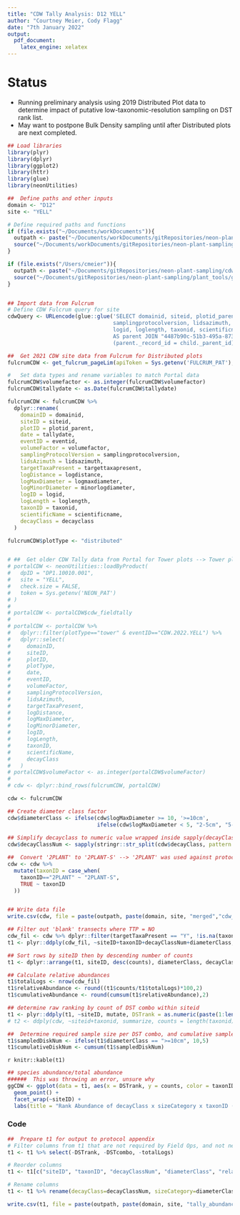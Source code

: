```yaml
---
title: "CDW Tally Analysis: D12 YELL"
author: "Courtney Meier, Cody Flagg"
date: "7th January 2022"
output: 
  pdf_document: 
    latex_engine: xelatex
---
```


# Status

  - Running preliminary analysis using 2019 Distributed Plot data to determine impact of putative low-taxonomic-resolution sampling on DST rank list.
  - May want to postpone Bulk Density sampling until after Distributed plots are next completed.
  

```r
## Load libraries
library(plyr)
library(dplyr)
library(ggplot2)
library(httr)
library(glue)
library(neonUtilities)

##  Define paths and other inputs
domain <- "D12"
site <- "YELL"

# Define required paths and functions
if (file.exists("~/Documents/workDocuments")){
  outpath <- paste("~/Documents/workDocuments/gitRepositories/neon-plant-sampling/cdw_tallyAnalysis/", domain, sep="")
  source("~/Documents/workDocuments/gitRepositories/neon-plant-sampling/plant_tools/get_fulcrum_pageLim.R")
}

if (file.exists("/Users/cmeier")){
  outpath <- paste("~/Documents/gitRepositories/neon-plant-sampling/cdw_tallyAnalysis/", domain, sep="")
  source("~/Documents/gitRepositories/neon-plant-sampling/plant_tools/get_fulcrum_pageLim.R")
}



```

```r
## Import data from Fulcrum
# Define CDW Fulcrum query for site
cdwQuery <- URLencode(glue::glue('SELECT domainid, siteid, plotid_parent, tallydate, eventid, volumefactor,
                                 samplingprotocolversion, lidsazimuth, targettaxapresent, logdistance, logmaxdiameter, minorlogdiameter,
                                 logid, loglength, taxonid, scientificname, decayclass FROM "4487b90c-51b3-495a-873b-16f6b6d0abf7"
                                 AS parent JOIN "4487b90c-51b3-495a-873b-16f6b6d0abf7/cdw_transect" AS child ON
                                 (parent._record_id = child._parent_id) WHERE siteid =', "'{site}' ORDER BY _child_record_id", .sep = " "))

##  Get 2021 CDW site data from Fulcrum for Distributed plots
fulcrumCDW <- get_fulcrum_pageLim(apiToken = Sys.getenv('FULCRUM_PAT'), sql = cdwQuery)

#   Set data types and rename variables to match Portal data
fulcrumCDW$volumefactor <- as.integer(fulcrumCDW$volumefactor)
fulcrumCDW$tallydate <- as.Date(fulcrumCDW$tallydate)

fulcrumCDW <- fulcrumCDW %>%
  dplyr::rename(
    domainID = domainid,
    siteID = siteid,
    plotID = plotid_parent,
    date = tallydate,
    eventID = eventid,
    volumeFactor = volumefactor,
    samplingProtocolVersion = samplingprotocolversion,
    lidsAzimuth = lidsazimuth,
    targetTaxaPresent = targettaxapresent,
    logDistance = logdistance,
    logMaxDiameter = logmaxdiameter,
    logMinorDiameter = minorlogdiameter,
    logID = logid,
    logLength = loglength,
    taxonID = taxonid,
    scientificName = scientificname,
    decayClass = decayclass
  )

fulcrumCDW$plotType <- "distributed"


# ##  Get older CDW Tally data from Portal for Tower plots --> Tower plot data do not yet exist
# portalCDW <- neonUtilities::loadByProduct(
#   dpID = "DP1.10010.001",
#   site = "YELL",
#   check.size = FALSE,
#   token = Sys.getenv('NEON_PAT')
# )
# 
# portalCDW <- portalCDW$cdw_fieldtally
# 
# portalCDW <- portalCDW %>%
#   dplyr::filter(plotType=="tower" & eventID=="CDW.2022.YELL") %>%
#   dplyr::select(
#     domainID,
#     siteID,
#     plotID,
#     plotType,
#     date,
#     eventID,
#     volumeFactor,
#     samplingProtocolVersion,
#     lidsAzimuth,
#     targetTaxaPresent,
#     logDistance,
#     logMaxDiameter,
#     logMinorDiameter,
#     logID,
#     logLength,
#     taxonID,
#     scientificName,
#     decayClass
#   )
# portalCDW$volumeFactor <- as.integer(portalCDW$volumeFactor)
# 
# cdw <- dplyr::bind_rows(fulcrumCDW, portalCDW)

cdw <- fulcrumCDW


```


```r
## Create diameter class factor
cdw$diameterClass <- ifelse(cdw$logMaxDiameter >= 10, '>=10cm', 
                            ifelse(cdw$logMaxDiameter < 5, "2-5cm", "5-10cm"))
 
## Simplify decayclass to numeric value wrapped inside sapply(decayClassNum, "[[", 1) e.g. 'return first element of each list member'
cdw$decayClassNum <- sapply(stringr::str_split(cdw$decayClass, pattern = " "),"[[", 1)

##  Convert '2PLANT' to '2PLANT-S' --> '2PLANT' was used against protocol guidance and Unlikely that hardwoods exist at site
cdw <- cdw %>% 
  mutate(taxonID = case_when(
    taxonID=="2PLANT" ~ "2PLANT-S",
    TRUE ~ taxonID
  ))


## Write data file
write.csv(cdw, file = paste(outpath, paste(domain, site, "merged","cdw_rawdata_v1.csv", sep="_"), sep = "/"))

```

```r
## Filter out 'blank' transects where TTP = NO
cdw_fil <- cdw %>% dplyr::filter(targetTaxaPresent == "Y", !is.na(taxonID))
t1 <- plyr::ddply(cdw_fil, ~siteID+taxonID+decayClassNum+diameterClass, summarize, counts = length(taxonID))

## Sort rows by siteID then by descending number of counts
t1 <- dplyr::arrange(t1, siteID, desc(counts), diameterClass, decayClassNum, taxonID)

## Calculate relative abundances
t1$totalLogs <- nrow(cdw_fil)
t1$relativeAbundance <- round((t1$counts/t1$totalLogs)*100,2)
t1$cumulativeAbundance <- round(cumsum(t1$relativeAbundance),2)

## determine raw ranking by count of DST combo within siteid
t1 <- plyr::ddply(t1, ~siteID, mutate, DSTrank = as.numeric(paste(1:length(counts))), DSTcombo = paste0(taxonID,"_", decayClassNum,"_",diameterClass))
# t2 <- ddply(cdw, ~siteid+taxonid, summarize, counts = length(taxonid))

##  Determine required sample size per DST combo, and cumulative sample size
t1$sampledDiskNum <- ifelse(t1$diameterClass == ">=10cm", 10,5)
t1$cumulativeDiskNum <- cumsum(t1$sampledDiskNum)

```

`r knitr::kable(t1)`

```r
## species abundance/total abundance
######  This was throwing an error, unsure why
ggCDW <- ggplot(data = t1, aes(x = DSTrank, y = counts, color = taxonID, shape = diameterClass)) +
  geom_point() + 
  facet_wrap(~siteID) + 
  labs(title = "Rank Abundance of decayClass x sizeCategory x taxonID (DST)")
```

### Code

```r
##  Prepare t1 for output to protocol appendix
# Filter columns from t1 that are not required by Field Ops, and not needed in protocol appendix
t1 <- t1 %>% select(-DSTrank, -DSTcombo, -totalLogs)

# Reorder columns
t1 <- t1[c("siteID", "taxonID", "decayClassNum", "diameterClass", "relativeAbundance", "cumulativeAbundance", "sampledDiskNum", "cumulativeDiskNum")]

# Rename columns
t1 <- t1 %>% rename(decayClass=decayClassNum, sizeCategory=diameterClass)

write.csv(t1, file = paste(outpath, paste(domain, site, "tally_abundance_v1.csv", sep = "_"), sep = "/"), row.names = F)
```

